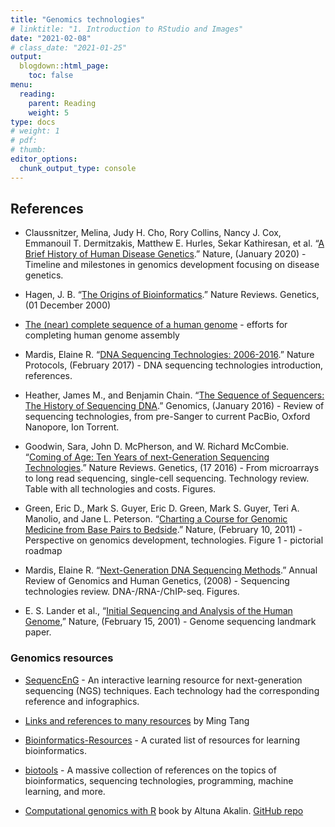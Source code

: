 ```yaml
---
title: "Genomics technologies"
# linktitle: "1. Introduction to RStudio and Images"
date: "2021-02-08"
# class_date: "2021-01-25"
output:
  blogdown::html_page:
    toc: false
menu:
  reading:
    parent: Reading
    weight: 5
type: docs
# weight: 1 
# pdf: 
# thumb: 
editor_options: 
  chunk_output_type: console
---
```


## References

- Claussnitzer, Melina, Judy H. Cho, Rory Collins, Nancy J. Cox, Emmanouil T. Dermitzakis, Matthew E. Hurles, Sekar Kathiresan, et al. “[A Brief History of Human Disease Genetics](https://doi.org/10.1038/s41586-019-1879-7).” Nature, (January 2020) - Timeline and milestones in genomics development focusing on disease genetics.

- Hagen, J. B. “[The Origins of Bioinformatics](https://doi.org/10.1038/35042090).” Nature Reviews. Genetics, (01 December 2000)

- [The (near) complete sequence of a human genome](https://genomeinformatics.github.io/CHM13v1/) - efforts for completing human genome assembly

- Mardis, Elaine R. “[DNA Sequencing Technologies: 2006-2016](https://doi.org/10.1038/nprot.2016.182).” Nature Protocols, (February 2017) - DNA sequencing technologies introduction, references.

- Heather, James M., and Benjamin Chain. “[The Sequence of Sequencers: The History of Sequencing DNA](https://doi.org/10.1016/j.ygeno.2015.11.003).” Genomics, (January 2016) - Review of sequencing technologies, from pre-Sanger to current PacBio, Oxford Nanopore, Ion Torrent.

- Goodwin, Sara, John D. McPherson, and W. Richard McCombie. “[Coming of Age: Ten Years of next-Generation Sequencing Technologies](https://doi.org/10.1038/nrg.2016.49).” Nature Reviews. Genetics, (17 2016) - From microarrays to long read sequencing, single-cell sequencing. Technology review. Table with all technologies and costs. Figures.

- Green, Eric D., Mark S. Guyer, Eric D. Green, Mark S. Guyer, Teri A. Manolio, and Jane L. Peterson. “[Charting a Course for Genomic Medicine from Base Pairs to Bedside](https://doi.org/10.1038/nature09764).” Nature, (February 10, 2011) - Perspective on genomics development, technologies. Figure 1 - pictorial roadmap

- Mardis, Elaine R. “[Next-Generation DNA Sequencing Methods](https://doi.org/10.1146/annurev.genom.9.081307.164359).” Annual Review of Genomics and Human Genetics, (2008) - Sequencing technologies review. DNA-/RNA-/ChIP-seq. Figures.

- E. S. Lander et al., “[Initial Sequencing and Analysis of the Human Genome](https://doi.org/10.1038/35057062),” Nature, (February 15, 2001) - Genome sequencing landmark paper.

<!--
- Cordaux, Richard, and Mark A. Batzer. “[The Impact of Retrotransposons on Human Genome Evolution](https://doi.org/10.1038/nrg2640).” Nature Reviews. Genetics, (October 2009)

- Rothberg, Jonathan M, and John H Leamon. “The Development and Impact of 454 Sequencing.” Nature Biotechnology 26, no. 10 (October 2008): 1117–24. doi:10.1038/nbt1485. - 454 sequencing, history of sequencing development, pyrosequencing. Other technologies - Box 1, Table 2
-->

### Genomics resources

- [SequencEnG](http://education.knoweng.org/sequenceng/index.html) - An interactive learning resource for next-generation sequencing (NGS) techniques. Each technology had the corresponding reference and infographics.

- [Links and references to many resources](https://github.com/crazyhottommy/getting-started-with-genomics-tools-and-resources) by Ming Tang

- [Bioinformatics-Resources](https://github.com/YTLogos/Bioinformatics-Resources) -  A curated list of resources for learning bioinformatics.

- [biotools](https://github.com/jdidion/biotools) - A massive collection of references on the topics of bioinformatics, sequencing technologies, programming, machine learning, and more.

- [Computational genomics with R](https://compgenomr.github.io/book/) book by Altuna Akalin. [GitHub repo](https://github.com/compgenomr/book)
